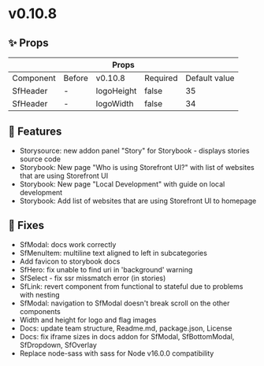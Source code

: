 
<Meta title="Releases/v0.10.x/v0.10.8/Change log" />

# v0.10.8

## ✨ Props

<table>
  <thead>
    <tr>
      <th colspan="5">Props</th>
    </tr>
  </thead>
  <tbody>
    <tr>
      <td>Component</td>
      <td>Before</td>
      <td>v0.10.8</td>
      <td>Required</td>
      <td>Default value</td>
    </tr>
    <tr>
      <td>SfHeader</td>
      <td>-</td>
      <td>logoHeight</td>
      <td>false</td>
      <td>35</td>
    </tr>
    <tr>
      <td>SfHeader</td>
      <td>-</td>
      <td>logoWidth</td>
      <td>false</td>
      <td>34</td>
    </tr>
  </tbody>
</table>

## 🚀 Features

- Storysource: new addon panel "Story" for Storybook - displays stories source code
- Storybook: New page "Who is using Storefront UI?" with list of websites that are using Storefront UI
- Storybook: New page "Local Development" with guide on local development
- Storybook: Add list of websites that are using Storefront UI to homepage

## 🐛 Fixes

- SfModal: docs work correctly
- SfMenuItem: multiline text aligned to left in subcategories
- Add favicon to storybook docs
- SfHero: fix unable to find uri in 'background' warning
- SfSelect - fix ssr missmatch error (in stories)
- SfLink: revert component from functional to stateful due to problems with nesting
- SfModal: navigation to SfModal doesn't break scroll on the other components
- Width and height for logo and flag images
- Docs: update team structure, Readme.md, package.json, License 
- Docs: fix iframe sizes in docs addon for SfModal, SfBottomModal, SfDropdown, SfOverlay 
- Replace node-sass with sass for Node v16.0.0 compatibility

